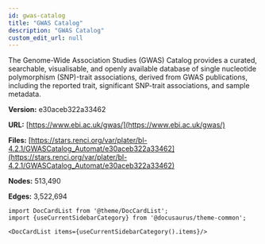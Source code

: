 ```yaml
---
id: gwas-catalog
title: "GWAS Catalog"
description: "GWAS Catalog"
custom_edit_url: null
---
```





The Genome-Wide Association Studies (GWAS) Catalog provides a curated, searchable, visualisable, and openly available database of single nucleotide polymorphism (SNP)-trait associations, derived from GWAS publications, including the reported trait, significant SNP-trait associations, and sample metadata.

**Version:** e30aceb322a33462

**URL:** [https://www.ebi.ac.uk/gwas/](https://www.ebi.ac.uk/gwas/)

**Files:** [https://stars.renci.org/var/plater/bl-4.2.1/GWASCatalog_Automat/e30aceb322a33462](https://stars.renci.org/var/plater/bl-4.2.1/GWASCatalog_Automat/e30aceb322a33462)

**Nodes:** 513,490

**Edges:** 3,522,694





```mdx-code-block
import DocCardList from '@theme/DocCardList';
import {useCurrentSidebarCategory} from '@docusaurus/theme-common';

<DocCardList items={useCurrentSidebarCategory().items}/>
```
      